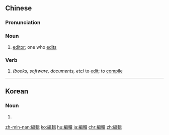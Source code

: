{{also|编辑}}
==Chinese==
{{zh-forms|s=编辑}}

===Pronunciation===
{{zh-pron
|m=biānjí
|c=pin1 cap1
|mn=phian-chip/pian-chip/pian-chi̍p
|cat=n,v
}}

===Noun===
{{zh-noun}}

# [[editor]]; one who [[edit|edits]]

===Verb===
{{zh-verb}}

# ''(books, software, documents, etc)'' to [[edit]]; to [[compile]]

{{zh-cat|Intermediate}}

----

==Korean==
{{ko-hanjatab}}

===Noun===
{{ko-noun|hangeul=편집}}

# {{hanja form of|편집|[[edit]]}}

[[zh-min-nan:編輯]]
[[ko:編輯]]
[[hu:編輯]]
[[ja:編輯]]
[[chr:編輯]]
[[zh:編輯]]